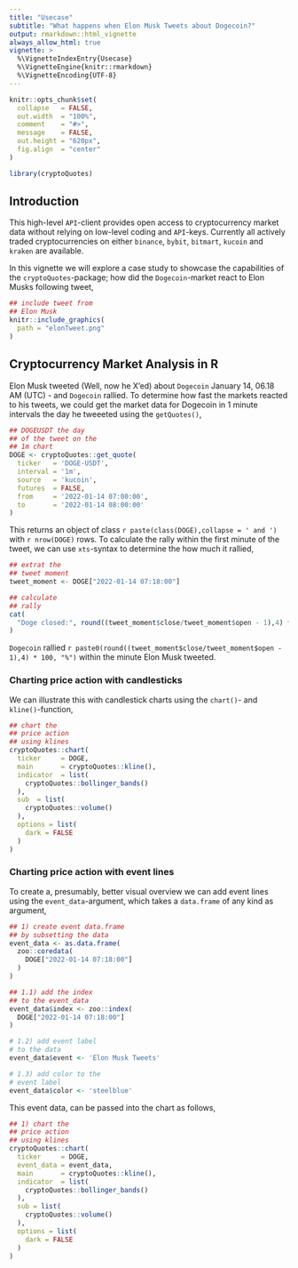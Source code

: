 ```yaml
---
title: "Usecase"
subtitle: "What happens when Elon Musk Tweets about Dogecoin?"
output: rmarkdown::html_vignette
always_allow_html: true
vignette: >
  %\VignetteIndexEntry{Usecase}
  %\VignetteEngine{knitr::rmarkdown}
  %\VignetteEncoding{UTF-8}
---
```

  
```r
knitr::opts_chunk$set(
  collapse   = FALSE,
  out.width  = "100%",
  comment    = "#>",
  message    = FALSE,
  out.height = "620px",
  fig.align  = "center"
)
```


```r
library(cryptoQuotes)
```

## Introduction

This high-level `API`-client provides open access to cryptocurrency market data without relying on low-level coding and `API`-keys. Currently all actively traded cryptocurrencies on either `binance`, `bybit`, `bitmart`, `kucoin` and `kraken` are available.

In this vignette we will explore a case study to showcase the capabilities of the `cryptoQuotes`-package; how did the `Dogecoin`-market react to Elon Musks following tweet,

<div align="center">
```r
## include tweet from
## Elon Musk
knitr::include_graphics(
  path = "elonTweet.png"
)
```
</div>

## Cryptocurrency Market Analysis in R

Elon Musk tweeted (Well, now he X'ed) about `Dogecoin` January 14, 06.18 AM (UTC) - and `Dogecoin` rallied. To determine how fast the markets reacted to his tweets, we could get the market data for Dogecoin in 1 minute intervals the day he tweeeted using the ```getQuotes()```,



```r
## DOGEUSDT the day
## of the tweet on the
## 1m chart
DOGE <- cryptoQuotes::get_quote(
  ticker   = 'DOGE-USDT',
  interval = '1m',
  source   = 'kucoin',
  futures  = FALSE,
  from     = '2022-01-14 07:00:00',
  to       = '2022-01-14 08:00:00'
)
```

This returns an object of class `r paste(class(DOGE),collapse = ' and ')` with `r nrow(DOGE)` rows. To calculate the rally within the first minute of the tweet, we can use `xts`-syntax to determine the how much it rallied,


```r
## extrat the
## tweet moment
tweet_moment <- DOGE["2022-01-14 07:18:00"]

## calculate 
## rally
cat(
  "Doge closed:", round((tweet_moment$close/tweet_moment$open - 1),4) * 100, "%"
)
```


`Dogecoin` rallied `r paste0(round((tweet_moment$close/tweet_moment$open - 1),4) * 100, "%")` within the minute Elon Musk tweeted. 

### Charting price action with candlesticks

We can illustrate this with candlestick charts using the ```chart()```- and ```kline()```-function, 

```r
## chart the
## price action
## using klines
cryptoQuotes::chart(
  ticker     = DOGE,
  main       = cryptoQuotes::kline(),
  indicator  = list(
    cryptoQuotes::bollinger_bands()
  ),
  sub  = list(
    cryptoQuotes::volume()
  ),
  options = list(
    dark = FALSE
  )
)
```

### Charting price action with event lines

To create a, presumably, better visual overview we can add event lines using the  ```event_data```-argument, which takes a ```data.frame``` of any kind as argument,

```r
## 1) create event data.frame
## by subsetting the data
event_data <- as.data.frame(
  zoo::coredata(
    DOGE["2022-01-14 07:18:00"]
  )
)

## 1.1) add the index 
## to the event_data
event_data$index <- zoo::index(
  DOGE["2022-01-14 07:18:00"]
)

# 1.2) add event label
# to the data
event_data$event <- 'Elon Musk Tweets'

# 1.3) add color to the
# event label
event_data$color <- 'steelblue'
```

This event data, can be passed into the chart as follows,

```r
## 1) chart the
## price action
## using klines
cryptoQuotes::chart(
  ticker     = DOGE,
  event_data = event_data,
  main       = cryptoQuotes::kline(),
  indicator  = list(
    cryptoQuotes::bollinger_bands()
  ),
  sub = list(
    cryptoQuotes::volume()
  ),
  options = list(
    dark = FALSE
  )
)
```


